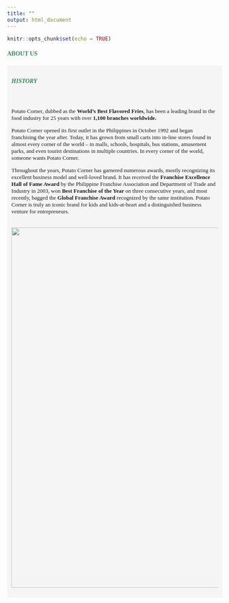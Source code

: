 ```yaml
---
title: ""
output: html_document
---
```

```r
knitr::opts_chunk$set(echo = TRUE)
```

<style>
h4, h5{
  color: SeaGreen ;
  font-family: Verdana;
}

p {
  font-family: Verdana;
  font-size: 13px;
}

.graybg {
  background-color: WhiteSmoke  ;
}

.withPadding{
  padding:2%;
}
  
.center{
  display: block;
  margin-left: auto;
  margin-right: auto;
  width: 50%;margin-left: auto;
  margin-right: auto;
  width: 50%;
}

</style>

<h4 class="my-4">ABOUT US</h4>
<div class="graybg withPadding">
  <h5 class="my-4">HISTORY </h5>
  <br>
  <p>Potato Corner, dubbed as the <b>World’s Best Flavored Fries</b>, has been a leading brand in the food industry for 25 years with over <b>1,100 branches worldwide. </b></p>

  <p>Potato Corner opened its first outlet in the Philippines in October 1992 and began franchising the year after. Today, it has grown from small carts into in-line stores found in almost every corner of the world – in malls, schools, hospitals, bus stations, amusement parks, and even tourist destinations in multiple countries. In every corner of the world, someone wants Potato Corner. </p>

  <p>Throughout the years, Potato Corner has garnered numerous awards, mostly recognizing its excellent business model and well-loved brand. It has received the <b>Franchise Excellence Hall of Fame Award</b> by the Philippine Franchise Association and Department of Trade and Industry in 2003, won <b>Best Franchise of the Year</b> on three consecutive years, and most recently, bagged the <b>Global Franchise Award</b> recognized by the same institution. Potato Corner is truly an iconic brand for kids and kids-at-heart and a distinguished business venture for entrepreneurs. </p>
  <br>
  <img src="assets/samplepic.png" class="center" style="width:840px;">
  
</div>